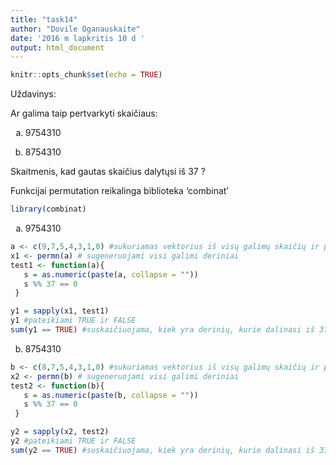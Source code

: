 ```yaml
---
title: "task14"
author: "Dovile Oganauskaite"
date: '2016 m lapkritis 10 d '
output: html_document
---
```


```r
knitr::opts_chunk$set(echo = TRUE)
```
Uždavinys:

Ar galima taip pertvarkyti skaičiaus:

a) 9754310

b) 8754310

Skaitmenis, kad gautas skaičius dalytųsi iš 37 ?



Funkcijai permutation reikalinga biblioteka 'combinat'
```r
library(combinat)
```
a) 9754310
```r
a <- c(9,7,5,4,3,1,0) #sukuriamas vektorius iš visų galimų skaičių ir priskiriamas pavadinimas a
x1 <- permn(a) # sugeneruojami visi galimi deriniai
test1 <- function(a){
   s = as.numeric(paste(a, collapse = ""))
   s %% 37 == 0
 }

y1 = sapply(x1, test1)
y1 #pateikiami TRUE ir FALSE
sum(y1 == TRUE) #suskaičiuojama, kiek yra derinių, kurie dalinasi iš 37

```
b) 8754310
```r
b <- c(8,7,5,4,3,1,0) #sukuriamas vektorius iš visų galimų skaičių ir priskiriamas pavadinimas a
x2 <- permn(b) # sugeneruojami visi galimi deriniai
test2 <- function(b){
   s = as.numeric(paste(b, collapse = ""))
   s %% 37 == 0
 }

y2 = sapply(x2, test2)
y2 #pateikiami TRUE ir FALSE
sum(y2 == TRUE) #suskaičiuojama, kiek yra derinių, kurie dalinasi iš 37
```

